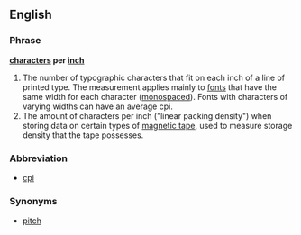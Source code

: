 ==English==

===Phrase===
'''[[characters]] per [[inch]]'''

# The number of typographic characters that fit on each inch of a line of printed type. The measurement applies mainly to [[font]]s that have the same width for each character ([[monospaced]]). Fonts with characters of varying widths can have an average cpi.
# The amount of characters per inch ("linear packing density") when storing data on certain types of [[magnetic tape]], used to measure storage density that the tape possesses.

===Abbreviation===
*[[cpi]]

===Synonyms===
*[[pitch]]